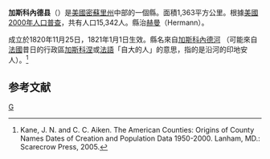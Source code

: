 {{noteTA
|T=zh-hans:加斯科内德县 (密苏里州);zh-hk:加斯科內德縣 (密蘇里州);zh-tw:加斯科內德郡 (密蘇里州);
|1=zh-hans:县;zh-hk:縣;zh-tw:郡;
}}

<!--[[File:Map_of_Missouri_highlighting_Gasconade_County.svg|250px]]-->
{{Infobox U.S. County
| county = 加斯科內德縣
| state = 密蘇里州
| en county = Gasconade County
| en state = Missouri
| seal =               <!--image of county seal -->
| founded year = [[1820|1820]]
| founded date = November 25
| seat wl = Hermann
| largest city wl = Hermann
| area mi = 526
| area km = 1,363
| area land mi = 521
| area land km = 1,349
| area water mi = 5
| area water km = 14
| area percentage = 1.03
| census yr = 2000
| pop = 15,342
| density mi = 30
| density km = 11
| time zone = Central
| UTC offset = -6
| DST offset = -5
| footnotes = 
| web = www.gscnd.com
| named for = the boastful character of the inhabitants, said to be similar to those of Gascony in France. Hence the name Gasconade, meaning 'Gascony-like'.
}}
'''加斯科內德县'''（{{lang-en|Gasconade County}}）是[[美國|美國]][[密蘇里州|密蘇里州]]中部的一個縣。面積1,363平方公里。根據[[美國2000年人口普查|美國2000年人口普查]]，共有人口15,342人。縣治[[赫曼_(密蘇里州)|赫曼]]（Hermann）。

成立於1820年11月25日，1821年1月1日生效。縣名來自[[加斯科內德河|加斯科內德河]] （可能來自[[法國|法國]]昔日的行政區[[加斯科涅|加斯科涅]]或[[法語|法語]]「自大的人」的意思，指的是沿河的印地安人）。<ref>Kane, J. N. and C. C. Aiken. The American Counties: Origins of County Names Dates of Creation and Population Data 1950-2000. Lanham, MD.: Scarecrow Press, 2005.</ref>

== 参考文献 ==
<div class="references-small">
<references />
</div>

[[Category:密蘇里州行政區劃|G]]